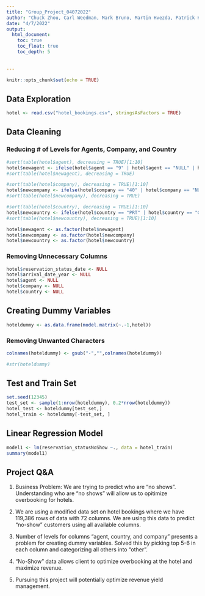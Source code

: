 ---
title: "Group_Project_04072022"
author: "Chuck Zhou, Carl Weedman, Mark Bruno, Martin Hvezda, Patrick Holstad, and Felipe Prata"
date: "4/7/2022"
output: 
  html_document:
    toc: true
    toc_float: true
    toc_depth: 5
    
    
---

```{r setup, include=FALSE}
knitr::opts_chunk$set(echo = TRUE)
```
## Data Exploration
```{r}
hotel <- read.csv("hotel_bookings.csv", stringsAsFactors = TRUE)
```
## Data Cleaning
### Reducing # of Levels for Agents, Company, and Country
```{r}
#sort(table(hotel$agent), decreasing = TRUE)[1:10]
hotel$newagent <- ifelse(hotel$agent == "9" | hotel$agent == "NULL" | hotel$agent == "240" | hotel$agent == "1"| hotel$agent == "14" | hotel$agent == "7" | hotel$agent == "6",  hotel$agent, "other")
#sort(table(hotel$newagent), decreasing = TRUE)

#sort(table(hotel$company), decreasing = TRUE)[1:10]
hotel$newcompany <- ifelse(hotel$company == "40" | hotel$company == "NULL" | hotel$company == "223" ,  hotel$company, "other")
#sort(table(hotel$newcompany), decreasing = TRUE)

#sort(table(hotel$country), decreasing = TRUE)[1:10]
hotel$newcountry <- ifelse(hotel$country == "PRT" | hotel$country == "GBR" | hotel$country == "FRA" | hotel$country == "ESP" | hotel$country == "DEU",  hotel$country, "other")
#sort(table(hotel$newcountry), decreasing = TRUE)[1:10]

hotel$newagent <- as.factor(hotel$newagent)
hotel$newcompany <- as.factor(hotel$newcompany)
hotel$newcountry <- as.factor(hotel$newcountry)
```
### Removing Unnecessary Columns
```{r}
hotel$reservation_status_date <- NULL
hotel$arrival_date_year <- NULL
hotel$agent <- NULL
hotel$company <- NULL
hotel$country <- NULL
```
## Creating Dummy Variables
```{r}
hoteldummy <- as.data.frame(model.matrix(~.-1,hotel))

```
### Removing Unwanted Characters
```{r}
colnames(hoteldummy) <- gsub("-","",colnames(hoteldummy))

```

```{r}
#str(hoteldummy)
```

## Test and Train Set
```{r}
set.seed(12345)
test_set <- sample(1:nrow(hoteldummy), 0.2*nrow(hoteldummy))
hotel_test <- hoteldummy[test_set,]
hotel_train <- hoteldummy[-test_set, ]

```

## Linear Regression Model
```{r}

model1 <- lm(reservation_statusNoShow ~., data = hotel_train)
summary(model1)
```

## Project Q&A

1. Business Problem: We are trying to predict who are "no shows". Understanding who are "no shows" will allow us to opitimize overbooking for hotels.

2. We are using a modified data set on hotel bookings where we have 119,386 rows of data with 72 columns. We are using this data to predict "no-show" customers using all available columns.

3. Number of levels for columns "agent, country, and company" presents a problem for creating dummy variables. Solved this by picking top 5-6 in each column and categorizing all others into "other".

4. "No-Show" data allows client to optimize overbooking at the hotel and maximize revenue.

5. Pursuing this project will potentially optimize revenue yield management.
